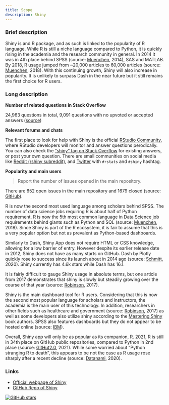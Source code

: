 ```yaml
---
title: Scope
description: Shiny
---
```


### Brief description

Shiny is and R package, and as such is linked to the popularity of R language. While R is still a niche language compared to Python, it is quickly rising in the academia and the research community in general. In 2014 it was in 4th place behind SPSS (source: [Muenchen](https://r4stats.com/2014/08/20/r-passes-spss-in-scholarly-use-stata-growing-rapidly/), 2014), SAS and MATLAB. By 2018, R usage jumped from ~20,000 articles to 60,000 articles (source: [Muenchen](https://r4stats.com/articles/popularity/), 2018). With this continuing growth, Shiny will also increase in popularity. It is unlikely to surpass Dash in the near future but it still remains the first choice for R users.

### Long description

**Number of related questions in Stack Overflow**

24,963 questions in total, 9,091 questions with no upvoted or accepted answers ([source](https://stackoverflow.com/questions/tagged/shiny?tab=Unanswered))

**Relevant forums and chats**

The first place to look for help with Shiny is the official [RStudio Community](https://community.rstudio.com/c/shiny), where RStudio developers will monitor and answer questions perodically. You can also check the ["shiny" tag on Stack Overflow](http://stackoverflow.com/questions/tagged/shiny) for existing answers, or post your own question. There are small communities on social media like [Reddit (rshiny subreddit)](https://www.reddit.com/r/rshiny/), and [Twitter](https://twitter.com/search?q=%23rstats%20%23shiny&src=typed_query) with `#rstats` and `#shiny` hashtag.

**Popularity and main users**

> Report the number of issues opened in the main repository.

There are 652 open issues in the main repository and 1679 closed (source: [GitHub](https://github.com/rstudio/shiny/issues)).

R is now the second most used language among scholars behind SPSS. The number of data science jobs requiring R is about half of Python requirement. R is now the 5th most common language in Data Science job requirements behind giants such as Python and SQL (source: [Muenchen](https://r4stats.com/articles/popularity/), 2018). Since Shiny is part of the R ecosystem, it is fair to assume that this is a very popular option but not as prevalent as Python-based dashboards.

Similarly to Dash, Shiny App does not require HTML or CSS knowledge, allowing for a low barrier of entry.
However despite its earlier release date in 2012, Shiny does not have as many starts on GitHub. Dash by Plotly quickly rose to success since its launch about in 2014 ago (source: [Schmitt](https://www.datarevenue.com/en-blog/data-dashboarding-streamlit-vs-dash-vs-shiny-vs-voila), 2020). Shiny currently has 4.6k stars while Dash has 16.1.

It is fairly difficult to gauge Shiny usage in absolute terms, but one article from 2017 demonstrates that shiny is slowly but steadily growing over the course of that year (source: [Robinson](https://stackoverflow.blog/2017/10/10/impressive-growth-r/), 2017).

Shiny is the main dashboard tool for R users. Considering that this is now the second most popular language for scholars and instructors, the academia is the main user of this technology. In addition, researchers in other fields such as healthcare and government  (source: [Robinson](https://stackoverflow.blog/2017/10/10/impressive-growth-r/), 2017) as well as some developers also utilize shiny according to the [Mastering Shiny](https://mastering-shiny.org/) book authors. SPSS also features dashboards but they do not appear to be hosted online (source: [IBM](https://www.ibm.com/docs/en/oala/1.3.3?topic=data-dashboards)).

Overall, Shiny app will only be as popular as its companion, R. 2021, R is still in 34th place on GitHub public repositories, compared to Python in 2nd place (source: [GitHut2.0](https://madnight.github.io/githut/#/pull_requests/2021/3), 2021). While some worried about "Python stranging R to death", this appears to be not the case as R usage rose sharply after a recent decline (source: [Datanami](https://www.datanami.com/2020/07/10/left-for-dead-r-surges-again/), 2020). 


### Links

* [Official webpage of Shiny](https://shiny.rstudio.com/)
* [GitHub Repo of Shiny](https://github.com/rstudio/shiny)

[![GitHub stars](https://img.shields.io/github/stars/rstudio/shiny)](https://GitHub.com/rstudio/shiny/)
